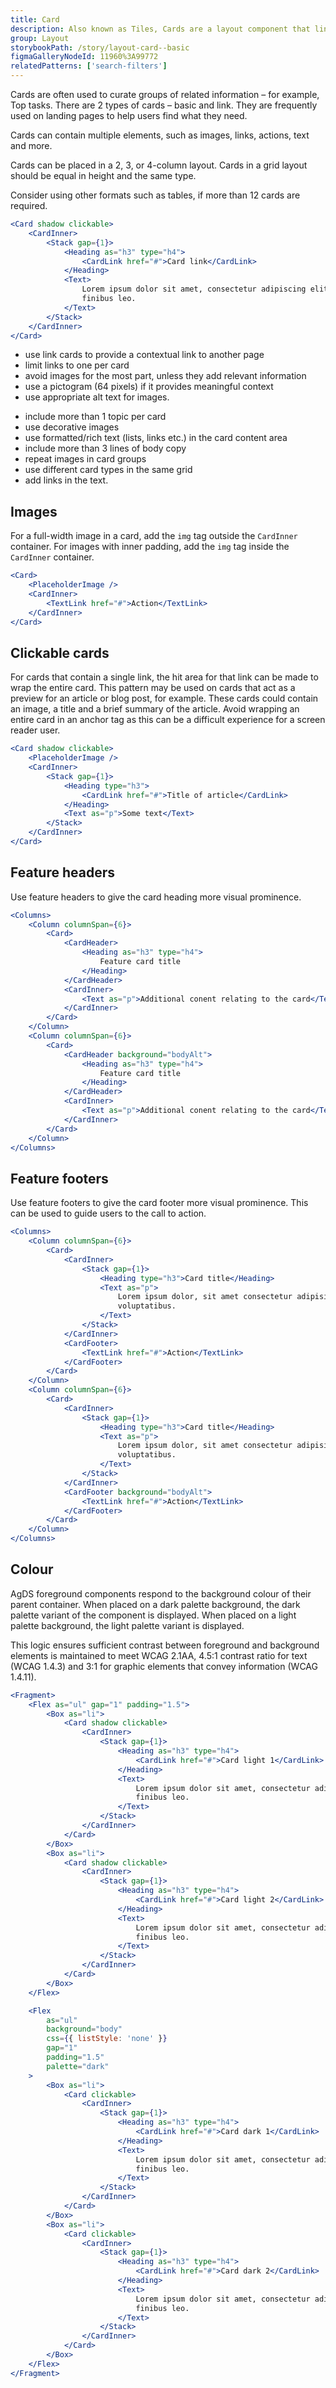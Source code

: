 ```yaml
---
title: Card
description: Also known as Tiles, Cards are a layout component that link to more information on a topic.
group: Layout
storybookPath: /story/layout-card--basic
figmaGalleryNodeId: 11960%3A99772
relatedPatterns: ['search-filters']
---
```


Cards are often used to curate groups of related information – for example, Top tasks. There are 2 types of cards – basic and link. They are frequently used on landing pages to help users find what they need.

Cards can contain multiple elements, such as images, links, actions, text and more.

Cards can be placed in a 2, 3, or 4-column layout. Cards in a grid layout should be equal in height and the same type.

Consider using other formats such as tables, if more than 12 cards are required.

```jsx live
<Card shadow clickable>
	<CardInner>
		<Stack gap={1}>
			<Heading as="h3" type="h4">
				<CardLink href="#">Card link</CardLink>
			</Heading>
			<Text>
				Lorem ipsum dolor sit amet, consectetur adipiscing elit. Cras non
				finibus leo.
			</Text>
		</Stack>
	</CardInner>
</Card>
```

<DoHeading />

- use link cards to provide a contextual link to another page
- limit links to one per card
- avoid images for the most part, unless they add relevant information
- use a pictogram (64 pixels) if it provides meaningful context
- use appropriate alt text for images.

<DontHeading />

- include more than 1 topic per card
- use decorative images
- use formatted/rich text (lists, links etc.) in the card content area
- include more than 3 lines of body copy
- repeat images in card groups
- use different card types in the same grid
- add links in the text.

## Images

For a full-width image in a card, add the `img` tag outside the `CardInner` container. For images with inner padding, add the `img` tag inside the `CardInner` container.

```jsx live
<Card>
	<PlaceholderImage />
	<CardInner>
		<TextLink href="#">Action</TextLink>
	</CardInner>
</Card>
```

## Clickable cards

For cards that contain a single link, the hit area for that link can be made to wrap the entire card. This pattern may be used on cards that act as a preview for an article or blog post, for example. These cards could contain an image, a title and a brief summary of the article. Avoid wrapping an entire card in an anchor tag as this can be a difficult experience for a screen reader user.

```jsx live
<Card shadow clickable>
	<PlaceholderImage />
	<CardInner>
		<Stack gap={1}>
			<Heading type="h3">
				<CardLink href="#">Title of article</CardLink>
			</Heading>
			<Text as="p">Some text</Text>
		</Stack>
	</CardInner>
</Card>
```

## Feature headers

Use feature headers to give the card heading more visual prominence.

```jsx live
<Columns>
	<Column columnSpan={6}>
		<Card>
			<CardHeader>
				<Heading as="h3" type="h4">
					Feature card title
				</Heading>
			</CardHeader>
			<CardInner>
				<Text as="p">Additional conent relating to the card</Text>
			</CardInner>
		</Card>
	</Column>
	<Column columnSpan={6}>
		<Card>
			<CardHeader background="bodyAlt">
				<Heading as="h3" type="h4">
					Feature card title
				</Heading>
			</CardHeader>
			<CardInner>
				<Text as="p">Additional conent relating to the card</Text>
			</CardInner>
		</Card>
	</Column>
</Columns>
```

## Feature footers

Use feature footers to give the card footer more visual prominence. This can be used to guide users to the call to action.

```jsx live
<Columns>
	<Column columnSpan={6}>
		<Card>
			<CardInner>
				<Stack gap={1}>
					<Heading type="h3">Card title</Heading>
					<Text as="p">
						Lorem ipsum dolor, sit amet consectetur adipisicing elit. In,
						voluptatibus.
					</Text>
				</Stack>
			</CardInner>
			<CardFooter>
				<TextLink href="#">Action</TextLink>
			</CardFooter>
		</Card>
	</Column>
	<Column columnSpan={6}>
		<Card>
			<CardInner>
				<Stack gap={1}>
					<Heading type="h3">Card title</Heading>
					<Text as="p">
						Lorem ipsum dolor, sit amet consectetur adipisicing elit. In,
						voluptatibus.
					</Text>
				</Stack>
			</CardInner>
			<CardFooter background="bodyAlt">
				<TextLink href="#">Action</TextLink>
			</CardFooter>
		</Card>
	</Column>
</Columns>
```

## Colour

AgDS foreground components respond to the background colour of their parent container. When placed on a dark palette background, the dark palette variant of the component is displayed. When placed on a light palette background, the light palette variant is displayed.

This logic ensures sufficient contrast between foreground and background elements is maintained to meet WCAG 2.1AA, 4.5:1 contrast ratio for text (WCAG 1.4.3) and 3:1 for graphic elements that convey information (WCAG 1.4.11).

```jsx live
<Fragment>
	<Flex as="ul" gap="1" padding="1.5">
		<Box as="li">
			<Card shadow clickable>
				<CardInner>
					<Stack gap={1}>
						<Heading as="h3" type="h4">
							<CardLink href="#">Card light 1</CardLink>
						</Heading>
						<Text>
							Lorem ipsum dolor sit amet, consectetur adipiscing elit. Cras non
							finibus leo.
						</Text>
					</Stack>
				</CardInner>
			</Card>
		</Box>
		<Box as="li">
			<Card shadow clickable>
				<CardInner>
					<Stack gap={1}>
						<Heading as="h3" type="h4">
							<CardLink href="#">Card light 2</CardLink>
						</Heading>
						<Text>
							Lorem ipsum dolor sit amet, consectetur adipiscing elit. Cras non
							finibus leo.
						</Text>
					</Stack>
				</CardInner>
			</Card>
		</Box>
	</Flex>

	<Flex
		as="ul"
		background="body"
		css={{ listStyle: 'none' }}
		gap="1"
		padding="1.5"
		palette="dark"
	>
		<Box as="li">
			<Card clickable>
				<CardInner>
					<Stack gap={1}>
						<Heading as="h3" type="h4">
							<CardLink href="#">Card dark 1</CardLink>
						</Heading>
						<Text>
							Lorem ipsum dolor sit amet, consectetur adipiscing elit. Cras non
							finibus leo.
						</Text>
					</Stack>
				</CardInner>
			</Card>
		</Box>
		<Box as="li">
			<Card clickable>
				<CardInner>
					<Stack gap={1}>
						<Heading as="h3" type="h4">
							<CardLink href="#">Card dark 2</CardLink>
						</Heading>
						<Text>
							Lorem ipsum dolor sit amet, consectetur adipiscing elit. Cras non
							finibus leo.
						</Text>
					</Stack>
				</CardInner>
			</Card>
		</Box>
	</Flex>
</Fragment>
```
